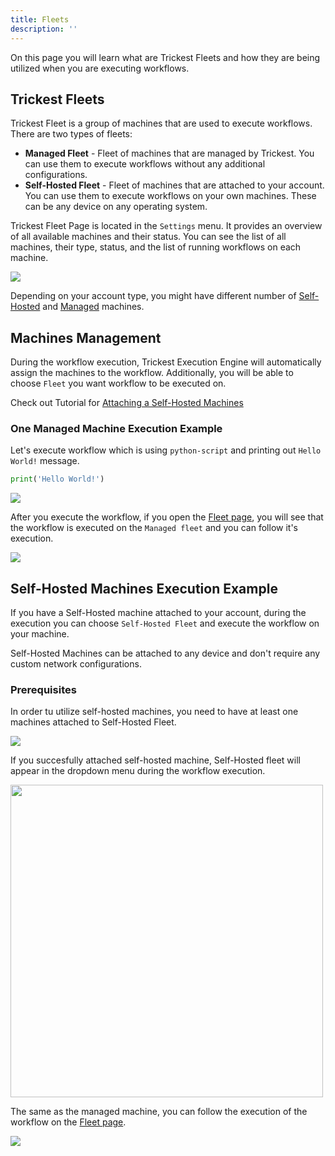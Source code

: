 ```yaml
---
title: Fleets
description: ''
---
```


On this page you will learn what are Trickest Fleets and how they are being utilized when you are executing workflows.

## Trickest Fleets


Trickest Fleet is a group of machines that are used to execute workflows. There are two types of fleets:

- **Managed Fleet** - Fleet of machines that are managed by Trickest. You can use them to execute workflows without any additional configurations.
- **Self-Hosted Fleet** - Fleet of machines that are attached to your account. You can use them to execute workflows on your own machines. These can be any device on any operating system.

Trickest Fleet Page is located in the `Settings` menu. It provides an overview of all available machines and their status. You can see the list of all machines, their type, status, and the list of running workflows on each machine.


<Frame>
    <img src="/images/fleet-overview.png"/>
</Frame>

<Warning>Depending on your account type, you might have different number of [Self-Hosted](machines#self-hosted-machines) and [Managed](machines#managed-machines) machines.</Warning>

## Machines Management

During the workflow execution, Trickest Execution Engine will automatically assign the machines to the workflow. Additionally, you will be able to choose `Fleet` you want workflow to be executed on.

<Tip>Check out Tutorial for [Attaching a Self-Hosted Machines](../../../tutorials/using-self-hosted-machines)</Tip>


### One Managed Machine Execution Example

Let's execute workflow which is using `python-script` and printing out `Hello World!` message.

```python
print('Hello World!')
```

<Frame>
    <img src="/images/hello-world-fleets.png"/>
</Frame>

After you execute the workflow, if you open the [Fleet page](https://trickest.io/dashboard/settings/fleet), you will see that the workflow is executed on the `Managed fleet` and you can follow it's execution.

<Frame>
    <img src="/images/hello-world-fleets-execution.png"/>
</Frame>


## Self-Hosted Machines Execution Example

If you have a Self-Hosted machine attached to your account, during the execution you can choose `Self-Hosted Fleet` and execute the workflow on your machine.

<Tip>Self-Hosted Machines can be attached to any device and don't require any custom network configurations.</Tip>

### Prerequisites

In order tu utilize self-hosted machines, you need to have at least one machines attached to Self-Hosted Fleet.

<Frame>
    <img src="/images/self-hosted-fleet-one-machine.png"/>
</Frame>

If you succesfully attached self-hosted machine, Self-Hosted fleet will appear in the dropdown menu during the workflow execution.

<Frame width='500px' height='500px'>
    <img src="/images/self-hosted-fleet-dropdown.png" width='500px' height='500px'/>
</Frame>

The same as the managed machine, you can follow the execution of the workflow on the [Fleet page](https://trickest.io/dashboard/settings/fleet).

<Frame>
    <img src="/images/self-hosted-fleet-execution.png"/>
</Frame>